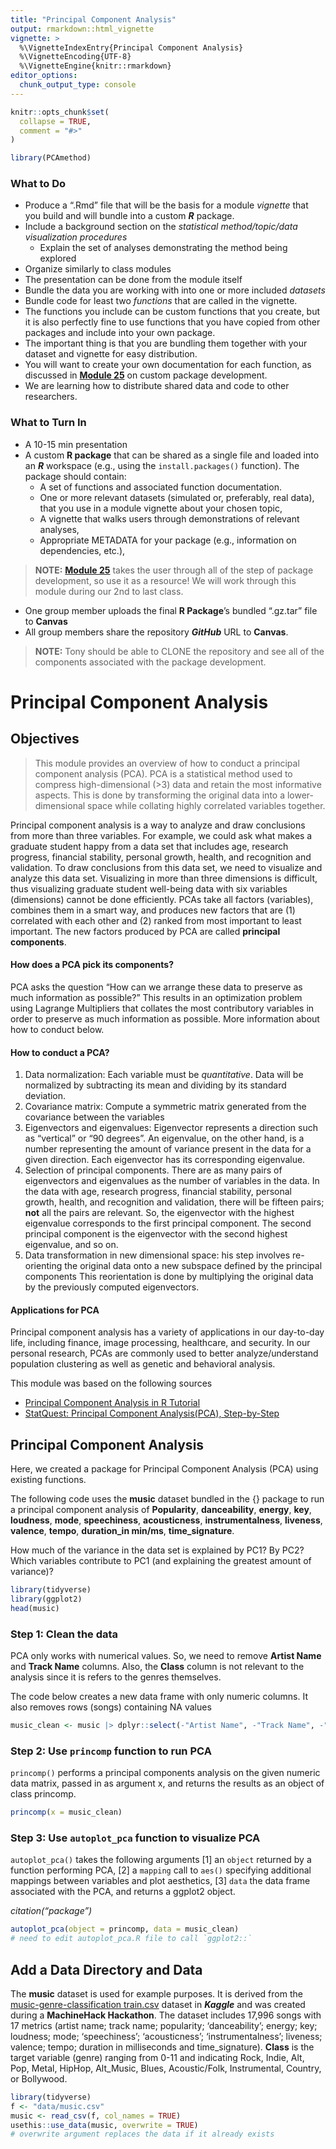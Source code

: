 ```yaml
---
title: "Principal Component Analysis"
output: rmarkdown::html_vignette
vignette: >
  %\VignetteIndexEntry{Principal Component Analysis}
  %\VignetteEncoding{UTF-8}
  %\VignetteEngine{knitr::rmarkdown}
editor_options: 
  chunk_output_type: console
---
```


```r
knitr::opts_chunk$set(
  collapse = TRUE,
  comment = "#>"
)
```

```r
library(PCAmethod)
```

### What to Do {.unnumbered}

* Produce a ".Rmd" file that will be the basis for a module *vignette* that you build and will bundle into a custom ***R*** package.
* Include a background section on the *statistical method/topic/data visualization procedures*
  + Explain the set of analyses demonstrating the method being explored
* Organize similarly to class modules 
* The presentation can be done from the module itself
* Bundle the data you are working with into one or more included *datasets* 
* Bundle code for least two *functions* that are called in the vignette. 
* The functions you include can be custom functions that you create, but it is also perfectly fine to use functions that you have copied from other packages and include into your own package. 
* The important thing is that you are bundling them together with your dataset and vignette for easy distribution. 
* You will want to create your own documentation for each function, as discussed in [**Module 25**](#module-25) on custom package development. 
* We are learning how to distribute shared data and code to other researchers.

### What to Turn In {.unnumbered}

* A 10-15 min presentation
* A custom **R package** that can be shared as a single file and loaded into an ***R*** workspace (e.g., using the `install.packages()` function). The package should contain:
  + A set of functions and associated function documentation.
  + One or more relevant datasets (simulated or, preferably, real data), that you use in a module vignette about your chosen topic,
  + A vignette that walks users through demonstrations of relevant analyses,
  + Appropriate METADATA for your package (e.g., information on dependencies, etc.),

> **NOTE:** [**Module 25**](#module-25) takes the user through all of the step of package development, so use it as a resource! We will work through this module during our 2nd to last class.

* One group member uploads the final **R Package**'s bundled ".gz.tar" file to **Canvas**
* All group members share the repository ***GitHub*** URL to **Canvas**.

> **NOTE:** Tony should be able to CLONE the repository and see all of the components associated with the package development.



# Principal Component Analysis {.unnumbered}

## Objectives {.unnumbered}

> This module provides an overview of how to conduct a principal component 
analysis (PCA). PCA is a statistical method used to compress high-dimensional 
(>3) data and retain the most informative aspects. This is done by transforming 
the original data into a lower-dimensional space while collating highly 
correlated variables together.

Principal component analysis is a way to analyze and draw conclusions from more than three variables. For example, we could ask what makes a graduate student happy from a data set that includes age, research progress, financial stability, personal growth, health, and recognition and validation. To draw conclusions from this data set, we need to visualize and analyze this data set. Visualizing in more than three dimensions is difficult, thus visualizing graduate student well-being data with six variables (dimensions) cannot be done efficiently. PCAs take all factors (variables), combines them in a smart way, and produces new factors that are (1) correlated with each other and  (2) ranked from most important to least important. The new factors produced by PCA are called **principal components**.  

#### How does a PCA pick its components? 

PCA asks the question "How can we arrange these data to preserve as much information as possible?" This results in an optimization problem using Lagrange Multipliers that collates the most contributory variables in order to preserve as much information as possible. More information about how to conduct below. 

#### How to conduct a PCA? 
1. Data normalization: Each variable must be *quantitative*. Data will be normalized by subtracting its mean and dividing by its standard deviation. 
2. Covariance matrix: Compute a symmetric matrix generated from the covariance between the variables 
3. Eigenvectors and eigenvalues: Eigenvector represents a direction such as "vertical" or "90 degrees". An eigenvalue, on the other hand, is a number representing the amount of variance present in the data for a given direction. Each eigenvector has its corresponding eigenvalue. 
4. Selection of principal components. There are as many pairs of eigenvectors and eigenvalues as the number of variables in the data. In the data with age, research progress, financial stability, personal growth, health, and recognition and validation, there will be fifteen pairs; **not** all the pairs are relevant. So, the eigenvector with the highest eigenvalue corresponds to the first principal component. The second principal component is the eigenvector with the second highest eigenvalue, and so on.
5.  Data transformation in new dimensional space: his step involves re-orienting the original data onto a new subspace defined by the principal components This reorientation is done by multiplying the original data by the previously computed eigenvectors.

#### Applications for PCA 
Principal component analysis has a variety of applications in our day-to-day life, including finance, image processing, healthcare, and security. In our personal research, PCAs are commonly used to better analyze/understand population clustering as well as genetic and behavioral analysis. 

This module was based on the following sources

* [Principal Component Analysis in R Tutorial](https://www.datacamp.com/tutorial/pca-analysis-r)
* [StatQuest: Principal Component Analysis(PCA), Step-by-Step](https://www.youtube.com/watch?v=FgakZw6K1QQ)

## Principal Component Analysis {.unnumbered}

Here, we created a package for Principal Component Analysis (PCA) using existing functions.

The following code uses the **music** dataset bundled in the {} package to run a principal component analysis of **Popularity**, **danceability**, **energy**, **key**, **loudness**, **mode**, **speechiness**, **acousticness**, **instrumentalness**, **liveness**, **valence**, **tempo**, **duration_in min/ms**, **time_signature**. 

How much of the variance in the data set is explained by PC1? By PC2? Which variables contribute to PC1 (and explaining the greatest amount of variance)? 
 
```r
library(tidyverse)
library(ggplot2)
head(music)
```

### Step 1: Clean the data

PCA only works with numerical values. So, we need to remove **Artist Name** and **Track Name** columns. Also, the **Class** column is not relevant to the analysis since it is refers to the genres themselves.

The code below creates a new data frame with only numeric columns. It also removes rows (songs) containing NA values

```r
music_clean <- music |> dplyr::select(-"Artist Name", -"Track Name", -"Class") |> tidyr::drop_na()
```

### Step 2: Use `princomp` function to run PCA

`princomp()` performs a principal components analysis on the given numeric data matrix, passed in as argument x, and returns the results as an object of class princomp.

<cite source>

```r
princomp(x = music_clean)
```

### Step 3: Use `autoplot_pca` function to visualize PCA

`autoplot_pca()` takes the following arguments [1] an `object` returned by a function performing PCA, [2] a `mapping` call to `aes()` specifying additional mappings between variables and plot aesthetics, [3] `data` the data frame associated with the PCA, and returns a ggplot2 object.

<cite source>
citation("package")

```r
autoplot_pca(object = princomp, data = music_clean)
# need to edit autoplot_pca.R file to call `ggplot2::`
```


## Add a Data Directory and Data

The **music** dataset is used for example purposes. It is derived from the [music-genre-classification train.csv](https://www.kaggle.com/datasets/purumalgi/music-genre-classification/data?select=train.csv) dataset in ***Kaggle*** and was created during a **MachineHack Hackathon**. The dataset includes 17,996 songs with 17 metrics (artist name; track name; popularity; ‘danceability’; energy; key; loudness; mode; ‘speechiness’; ‘acousticness’; ‘instrumentalness’; liveness; valence; tempo; duration in milliseconds and time_signature). **Class** is the target variable (genre) ranging from 0-11 and indicating Rock, Indie, Alt, Pop, Metal, HipHop, Alt_Music, Blues, Acoustic/Folk, Instrumental, Country, or Bollywood.

```r
library(tidyverse)
f <- "data/music.csv"
music <- read_csv(f, col_names = TRUE)
usethis::use_data(music, overwrite = TRUE)
# overwrite argument replaces the data if it already exists
```
